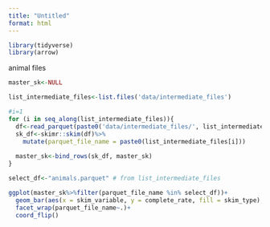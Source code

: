 ```yaml
---
title: "Untitled"
format: html
---
```


```r
library(tidyverse)
library(arrow)
```

animal files
```r
master_sk<-NULL

list_intermediate_files<-list.files('data/intermediate_files')

#i=1
for (i in seq_along(list_intermediate_files)){
  df<-read_parquet(paste0('data/intermediate_files/', list_intermediate_files[i]))
  sk_df<-skimr::skim(df)%>%
    mutate(parquet_file_name = paste0(list_intermediate_files[i]))
  
  master_sk<-bind_rows(sk_df, master_sk)
}
```

```r

select_df<-"animals.parquet" # from list_intermediate_files

ggplot(master_sk%>%filter(parquet_file_name %in% select_df))+
  geom_bar(aes(x = skim_variable, y = complete_rate, fill = skim_type), stat = 'identity')+
  facet_wrap(parquet_file_name~.)+
  coord_flip()
              
```



